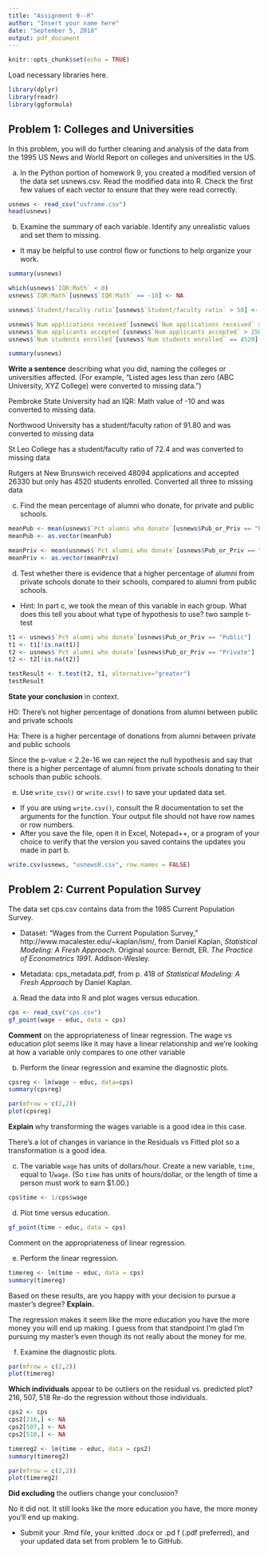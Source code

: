---
title: "Assignment 9--R"
author: "Insert your name here"
date: "September 5, 2018"
output: pdf_document
---

```{r setup, include=FALSE}
knitr::opts_chunk$set(echo = TRUE)
```

Load necessary libraries here.
```{r}
library(dplyr)
library(readr)
library(ggformula)
```

## Problem 1:  Colleges and Universities

In this problem, you will do further cleaning and analysis of the data from the 1995 US News and World Report on colleges and universities in the US.

a. In the Python portion of homework 9, you created a modified version of the data set usnews.csv.  Read the modified data into R.  Check the first few values of each vector to ensure that they were read correctly.

```{r}
usnews <- read_csv("usframe.csv")
head(usnews)
```

b. Examine the summary of each variable.  Identify any unrealistic values and set them to missing.

- It may be helpful to use control flow or functions to help organize your work.
```{r}
summary(usnews)
```

```{r}
which(usnews$`IQR:Math` < 0)
usnews$`IQR:Math`[usnews$`IQR:Math` == -10] <- NA
```

```{r}
usnews$`Student/faculty ratio`[usnews$`Student/faculty ratio` > 50] <- NA
```

```{r}

usnews$`Num applications received`[usnews$`Num applications received` > 40000] <- NA
usnews$`Num applicants accepted`[usnews$`Num applicants accepted` > 25000] <- NA
usnews$`Num students enrolled`[usnews$`Num students enrolled` == 4520] <- NA
```


```{r}
summary(usnews)
```


 **Write a sentence** describing what you did, naming the colleges or universities affected.  (For example, "Listed ages less than zero (ABC University, XYZ College) were converted to missing data.")

Pembroke State University had an IQR: Math value of -10 and was converted to missing data.

Northwood University has a student/faculty ration of 91.80 and was converted to missing data

St Leo College has a student/faculty ratio of 72.4 and was converted to missing data

Rutgers at New Brunswich received 48094 applications and accepted 26330 but only has 4520 students enrolled. Converted all three to missing data

c. Find the mean percentage of alumni who donate, for private and public schools.

```{r}
meanPub <- mean(usnews$`Pct alumni who donate`[usnews$Pub_or_Priv == "Public"], na.rm=T)
meanPub <- as.vector(meanPub)
```

```{r}
meanPriv <- mean(usnews$`Pct alumni who donate`[usnews$Pub_or_Priv == "Private"], na.rm=T)
meanPriv <- as.vector(meanPriv)
```

d. Test whether there is evidence that a higher percentage of alumni from private schools donate to their schools, compared to alumni from public schools.

- Hint:  In part c, we took the mean of this variable in each group.  What does this tell you about what type of hypothesis to use? two sample t-test

```{r}
t1 <- usnews$`Pct alumni who donate`[usnews$Pub_or_Priv == "Public"]
t1 <- t1[!is.na(t1)]
t2 <- usnews$`Pct alumni who donate`[usnews$Pub_or_Priv == "Private"]
t2 <- t2[!is.na(t2)]
```

```{r}
testResult <- t.test(t2, t1, alternative="greater")
testResult
```

**State your conclusion** in context.

H0: There's not higher percentage of donations from alumni between public and private schools

Ha: There is a higher percentage  of donations from alumni between private and public schools

Since the p-value < 2.2e-16 we can reject the null hypothesis and say that there is a higher percentage of alumni from private schools donating to their schools than public schools.

e. Use `write_csv()` or `write.csv()` to save your updated data set.

- If you are using `write.csv()`, consult the R documentation to set the arguments for the function.  Your output file should not have row names or row numbers.
- After you save the file, open it in Excel, Notepad++, or a program of your choice to verify that the version you saved contains the updates you made in part b.

```{r}
write.csv(usnews, "usnewsR.csv", row.names = FALSE)
```

## Problem 2:  Current Population Survey

The data set cps.csv contains data from the 1985 Current Population Survey.

- Dataset:  "Wages from the Current Population Survey," http://www.macalester.edu/~kaplan/ism/, from Daniel Kaplan, *Statistical Modeling: A Fresh Approach.* Original source:  Berndt, ER.  *The Practice of Econometrics 1991.*  Addison-Wesley.

- Metadata:  cps_metadata.pdf, from p. 418 of *Statistical Modeling: A Fresh Approach* by Daniel Kaplan.

a. Read the data into R and plot wages versus education.
```{r}
cps <- read_csv("cps.csv")
gf_point(wage ~ educ, data = cps)
```

**Comment** on the appropriateness of linear regression.
The wage vs education plot seems like it may have a linear relationship and we're looking at how a variable only compares to one other variable

b. Perform the linear regression and examine the diagnostic plots.
```{r}
cpsreg <- lm(wage ~ educ, data=cps)
summary(cpsreg)
```

```{r}
par(mfrow = c(2,2))
plot(cpsreg)
```

**Explain** why transforming the wages variable is a good idea in this case.

There's a lot of changes in variance in the Residuals vs Fitted plot so a transformation is a good idea.

c. The variable `wage` has units of dollars/hour.  Create a new variable, `time`, equal to 1/`wage`.  (So `time` has units of hours/dollar, or the length of time a person must work to earn $1.00.)

```{r}
cps$time <- 1/cps$wage
```

d. Plot time versus education.  
```{r}
gf_point(time ~ educ, data = cps)
```
Comment on the appropriateness of linear regression.

e. Perform the linear regression.
```{r}
timereg <- lm(time ~ educ, data = cps)
summary(timereg)
```

Based on these results, are you happy with your decision to pursue a master's degree?  **Explain.**

The regression makes it seem like the more education you have the more money you will end up making. I guess from that standpoint I'm glad I'm pursuing my master's even though its not really about the money for me.

f. Examine the diagnostic plots.
```{r}
par(mfrow = c(2,2))
plot(timereg)
```

**Which individuals** appear to be outliers on the residual vs. predicted plot?
216, 507, 518
Re-do the regression without those individuals.
```{r}
cps2 <- cps
cps2[216,] <- NA
cps2[507,] <- NA
cps2[518,] <- NA

timereg2 <- lm(time ~ educ, data = cps2)
summary(timereg2)
```

```{r}
par(mfrow = c(2,2))
plot(timereg2)
```

**Did excluding** the outliers change your conclusion?

No it did not. It still looks like the more education you have, the more money you'll end up making.

- Submit your .Rmd file, your knitted .docx or .pd f (.pdf preferred), and your updated data set from problem 1e to GitHub.